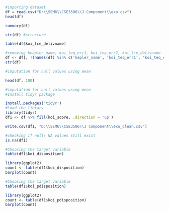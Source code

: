 ```{r}
#importing dataset
df = read.csv("D:\\SEM6\\CSE3506\\J Component\\exo.csv")
head(df)
```

```{r}
summary(df)
```
```{r}
str(df) #structure
```
```{r}
table(df$koi_tce_delivname)
```

```{r}
#removing keepler_name, koi_teq_err1, koi_teq_err2, koi_tce_delivname
df <- df[, !(names(df) %in% c('kepler_name', 'koi_teq_err1', 'koi_teq_err2', 'koi_tce_delivname'))]
str(df)

```


```{r}
#imputation for null values using mean


```

```{r}
head(df, 100)
```

```{r}
#imputation for null values using mean
#Install tidyr package

install.packages('tidyr')
#Load the library
library(tidyr)
df1 <- df %>% fill(koi_score, .direction = 'up')

```


```{r}
write.csv(df1, "D:\\SEM6\\CSE3506\\J Component\\exo_clean.csv")
```
 
```{r}
#checking if null/ NA values still exist
is.na(df1)
```

```{r}
#Choosing the target variable
table(df1$koi_disposition)
```
```{r}
library(ggplot2)
count <- table(df1$koi_disposition)
barplot(count)
```


```{r}
#Choosing the target variable
table(df1$koi_pdisposition)
```

```{r}

library(ggplot2)
count <- table(df1$koi_pdisposition)
barplot(count)

```
```{r}

```

